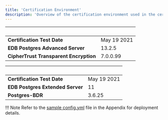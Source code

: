 ```yaml
---
title: 'Certification Environment'
description: 'Overview of the certification environment used in the certification of Thales CipherTrust Transparent Encryption (CTE)'
---
```


|  &nbsp;    | &nbsp; |
| ----------- | ----------- |
| **Certification Test Date**      | May 19 2021       |
| **EDB Postgres Advanced Server**  |  13.2.5     |
| **CipherTrust Transparent Encryption**  |  7.0.0.99     |

|  &nbsp;    | &nbsp; |
| ----------- | ----------- |
| **Certification Test Date**| May 19 2021       |
| **EDB Postgres Extended Server**  |  11     |
| **Postgres-BDR**  |  3.6.25     |

!!! Note
    Refer to the [sample config.yml](07-Appendix.mdx) file in the Appendix for deployment details.
